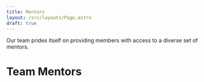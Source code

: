 ```yaml
---
title: Mentors
layout: /src/layouts/Page.astro
draft: true
---
```


Our team prides itself on providing members with access to a diverse set of mentors.

# Team Mentors
